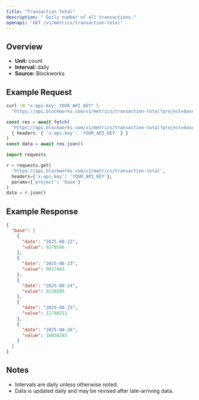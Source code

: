 ```yaml
---
title: "Transaction Total"
description: " Daily number of all transactions."
openapi: 'GET /v1/metrics/transaction-total'
---
```


## Overview

- **Unit:** count
- **Interval:** daily
- **Source:** Blockworks

## Example Request

<CodeGroup>

```bash cURL
curl -H "x-api-key: YOUR_API_KEY" \
  "https://api.blockworks.com/v1/metrics/transaction-total?project=base"
```

```typescript TypeScript
const res = await fetch(
  'https://api.blockworks.com/v1/metrics/transaction-total?project=base',
  { headers: { 'x-api-key': 'YOUR_API_KEY' } }
)
const data = await res.json()
```

```python Python
import requests

r = requests.get(
  'https://api.blockworks.com/v1/metrics/transaction-total',
  headers={'x-api-key': 'YOUR_API_KEY'},
  params={'project': 'base'}
)
data = r.json()
```

</CodeGroup>

## Example Response

```json
{
  "base": [
    {
      "date": "2025-08-22",
      "value": 9278546
    },
    {
      "date": "2025-08-23",
      "value": 9027443
    },
    {
      "date": "2025-08-24",
      "value": 9130205
    },
    {
      "date": "2025-08-25",
      "value": 11748213
    },
    {
      "date": "2025-08-26",
      "value": 10858283
    }
  ]
}
```

## Notes
- Intervals are daily unless otherwise noted.
- Data is updated daily and may be revised after late-arriving data.
